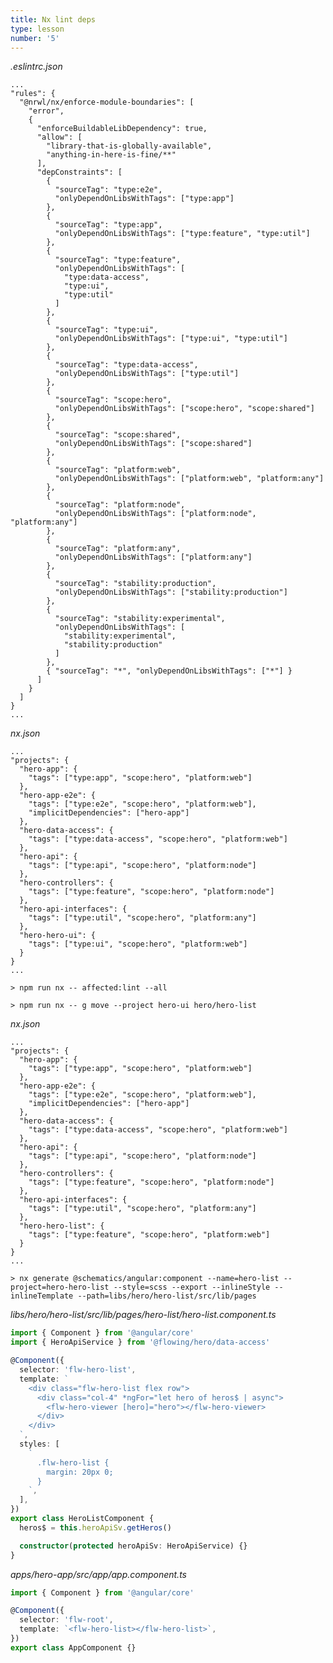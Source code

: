 ```yaml
---
title: Nx lint deps
type: lesson
number: '5'
---
```


_.eslintrc.json_

```
...
"rules": {
  "@nrwl/nx/enforce-module-boundaries": [
    "error",
    {
      "enforceBuildableLibDependency": true,
      "allow": [
        "library-that-is-globally-available",
        "anything-in-here-is-fine/**"
      ],
      "depConstraints": [
        {
          "sourceTag": "type:e2e",
          "onlyDependOnLibsWithTags": ["type:app"]
        },
        {
          "sourceTag": "type:app",
          "onlyDependOnLibsWithTags": ["type:feature", "type:util"]
        },
        {
          "sourceTag": "type:feature",
          "onlyDependOnLibsWithTags": [
            "type:data-access",
            "type:ui",
            "type:util"
          ]
        },
        {
          "sourceTag": "type:ui",
          "onlyDependOnLibsWithTags": ["type:ui", "type:util"]
        },
        {
          "sourceTag": "type:data-access",
          "onlyDependOnLibsWithTags": ["type:util"]
        },
        {
          "sourceTag": "scope:hero",
          "onlyDependOnLibsWithTags": ["scope:hero", "scope:shared"]
        },
        {
          "sourceTag": "scope:shared",
          "onlyDependOnLibsWithTags": ["scope:shared"]
        },
        {
          "sourceTag": "platform:web",
          "onlyDependOnLibsWithTags": ["platform:web", "platform:any"]
        },
        {
          "sourceTag": "platform:node",
          "onlyDependOnLibsWithTags": ["platform:node", "platform:any"]
        },
        {
          "sourceTag": "platform:any",
          "onlyDependOnLibsWithTags": ["platform:any"]
        },
        {
          "sourceTag": "stability:production",
          "onlyDependOnLibsWithTags": ["stability:production"]
        },
        {
          "sourceTag": "stability:experimental",
          "onlyDependOnLibsWithTags": [
            "stability:experimental",
            "stability:production"
          ]
        },
        { "sourceTag": "*", "onlyDependOnLibsWithTags": ["*"] }
      ]
    }
  ]
}
...
```

_nx.json_

```
...
"projects": {
  "hero-app": {
    "tags": ["type:app", "scope:hero", "platform:web"]
  },
  "hero-app-e2e": {
    "tags": ["type:e2e", "scope:hero", "platform:web"],
    "implicitDependencies": ["hero-app"]
  },
  "hero-data-access": {
    "tags": ["type:data-access", "scope:hero", "platform:web"]
  },
  "hero-api": {
    "tags": ["type:api", "scope:hero", "platform:node"]
  },
  "hero-controllers": {
    "tags": ["type:feature", "scope:hero", "platform:node"]
  },
  "hero-api-interfaces": {
    "tags": ["type:util", "scope:hero", "platform:any"]
  },
  "hero-hero-ui": {
    "tags": ["type:ui", "scope:hero", "platform:web"]
  }
}
...
```

```
> npm run nx -- affected:lint --all
```

```
> npm run nx -- g move --project hero-ui hero/hero-list
```

_nx.json_

```
...
"projects": {
  "hero-app": {
    "tags": ["type:app", "scope:hero", "platform:web"]
  },
  "hero-app-e2e": {
    "tags": ["type:e2e", "scope:hero", "platform:web"],
    "implicitDependencies": ["hero-app"]
  },
  "hero-data-access": {
    "tags": ["type:data-access", "scope:hero", "platform:web"]
  },
  "hero-api": {
    "tags": ["type:api", "scope:hero", "platform:node"]
  },
  "hero-controllers": {
    "tags": ["type:feature", "scope:hero", "platform:node"]
  },
  "hero-api-interfaces": {
    "tags": ["type:util", "scope:hero", "platform:any"]
  },
  "hero-hero-list": {
    "tags": ["type:feature", "scope:hero", "platform:web"]
  }
}
...
```

```
> nx generate @schematics/angular:component --name=hero-list --project=hero-hero-list --style=scss --export --inlineStyle --inlineTemplate --path=libs/hero/hero-list/src/lib/pages
```

_libs/hero/hero-list/src/lib/pages/hero-list/hero-list.component.ts_

```ts
import { Component } from '@angular/core'
import { HeroApiService } from '@flowing/hero/data-access'

@Component({
  selector: 'flw-hero-list',
  template: `
    <div class="flw-hero-list flex row">
      <div class="col-4" *ngFor="let hero of heros$ | async">
        <flw-hero-viewer [hero]="hero"></flw-hero-viewer>
      </div>
    </div>
  `,
  styles: [
    `
      .flw-hero-list {
        margin: 20px 0;
      }
    `,
  ],
})
export class HeroListComponent {
  heros$ = this.heroApiSv.getHeros()

  constructor(protected heroApiSv: HeroApiService) {}
}
```

_apps/hero-app/src/app/app.component.ts_

```ts
import { Component } from '@angular/core'

@Component({
  selector: 'flw-root',
  template: `<flw-hero-list></flw-hero-list>`,
})
export class AppComponent {}
```
